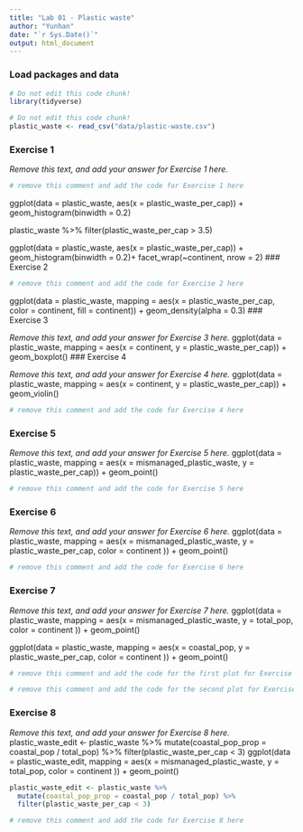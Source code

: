 ```yaml
---
title: "Lab 01 - Plastic waste"
author: "Yunhan"
date: "`r Sys.Date()`"
output: html_document
---
```


### Load packages and data

```r
# Do not edit this code chunk!
library(tidyverse) 
```

```r
# Do not edit this code chunk!
plastic_waste <- read_csv("data/plastic-waste.csv")
```

### Exercise 1

*Remove this text, and add your answer for Exercise 1 here.*

```r
# remove this comment and add the code for Exercise 1 here
```
ggplot(data = plastic_waste, aes(x = plastic_waste_per_cap)) +
  geom_histogram(binwidth = 0.2)
  
plastic_waste %>%
  filter(plastic_waste_per_cap > 3.5)
  
ggplot(data = plastic_waste, aes(x = plastic_waste_per_cap)) +
  geom_histogram(binwidth = 0.2)+
  facet_wrap(~continent, nrow = 2)
### Exercise 2

```r
# remove this comment and add the code for Exercise 2 here
```
ggplot(data = plastic_waste, 
       mapping = aes(x = plastic_waste_per_cap, 
                     color = continent, 
                     fill = continent)) +
  geom_density(alpha = 0.3)
### Exercise 3

*Remove this text, and add your answer for Exercise 3 here.*
ggplot(data = plastic_waste, 
        mapping = aes(x = continent,                                                      y = plastic_waste_per_cap)) +
     geom_boxplot()
### Exercise 4

*Remove this text, and add your answer for Exercise 4 here.*
 ggplot(data = plastic_waste, 
        mapping = aes(x = continent, 
                      y = plastic_waste_per_cap)) +
     geom_violin()
```r
# remove this comment and add the code for Exercise 4 here
```

### Exercise 5

*Remove this text, and add your answer for Exercise 5 here.*
ggplot(data = plastic_waste, 
         mapping = aes(x = mismanaged_plastic_waste,                                      y = plastic_waste_per_cap)) +
      geom_point()
```r
# remove this comment and add the code for Exercise 5 here
```

### Exercise 6

*Remove this text, and add your answer for Exercise 6 here.*
ggplot(data = plastic_waste, 
         mapping = aes(x = mismanaged_plastic_waste,                                       y = plastic_waste_per_cap,
                       color = continent )) +
      geom_point()
```r
# remove this comment and add the code for Exercise 6 here
```

### Exercise 7

*Remove this text, and add your answer for Exercise 7 here.*
ggplot(data = plastic_waste, 
         mapping = aes(x = mismanaged_plastic_waste,                                       y = total_pop,
                       color = continent )) +
      geom_point()
      
ggplot(data = plastic_waste, 
         mapping = aes(x = coastal_pop,                                                    y = plastic_waste_per_cap,
                       color = continent )) +
      geom_point()
```r
# remove this comment and add the code for the first plot for Exercise 7 here
```

```r
# remove this comment and add the code for the second plot for Exercise 7 here
```

### Exercise 8

*Remove this text, and add your answer for Exercise 8 here.*
plastic_waste_edit <- plastic_waste %>% 
  mutate(coastal_pop_prop = coastal_pop / total_pop) %>%
  filter(plastic_waste_per_cap < 3)
ggplot(data = plastic_waste_edit, 
         mapping = aes(x = mismanaged_plastic_waste,                                       y = total_pop,
                       color = continent )) +
      geom_point()
```r
plastic_waste_edit <- plastic_waste %>% 
  mutate(coastal_pop_prop = coastal_pop / total_pop) %>%
  filter(plastic_waste_per_cap < 3)

# remove this comment and add the code for Exercise 8 here
```

